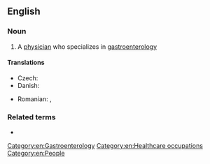 ==English==

===Noun===
{{en-noun}}

# A [[physician]] who specializes in [[gastroenterology]]

====Translations====
{{trans-top|physician who specializes in gastroenterology}}
* Czech: {{t|cs|gastroenterolog|m}}
* Danish: {{t|da|gastroenterolog|c}}
{{trans-mid}}
* Romanian: {{t+|ro|gastroenterolog|m}}, {{t+|ro|gastroenterologă|f}}
{{trans-bottom}}

===Related terms===
* {{l|en|gastroenterology}}

[[Category:en:Gastroenterology]]
[[Category:en:Healthcare occupations]]
[[Category:en:People]]